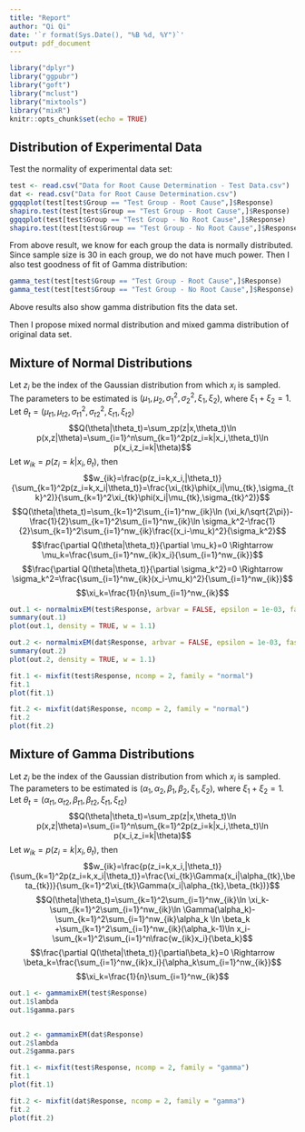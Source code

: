 ```yaml
---
title: "Report"
author: "Qi Qi"
date: '`r format(Sys.Date(), "%B %d, %Y")`'
output: pdf_document
---
```


```r
library("dplyr")
library("ggpubr")
library("goft")
library("mclust")
library("mixtools")
library("mixR")
knitr::opts_chunk$set(echo = TRUE)
```


## Distribution of Experimental Data
Test the normality of experimental data set:

```r
test <- read.csv("Data for Root Cause Determination - Test Data.csv")
dat <- read.csv("Data for Root Cause Determination.csv")
ggqqplot(test[test$Group == "Test Group - Root Cause",]$Response)
shapiro.test(test[test$Group == "Test Group - Root Cause",]$Response)
ggqqplot(test[test$Group == "Test Group - No Root Cause",]$Response)
shapiro.test(test[test$Group == "Test Group - No Root Cause",]$Response)

```

From above result, we know for each group the data is normally distributed. Since sample size is 30 in each group, we do not have much power. Then I also test goodness of fit of Gamma distribution:


```r
gamma_test(test[test$Group == "Test Group - Root Cause",]$Response)
gamma_test(test[test$Group == "Test Group - No Root Cause",]$Response)
```
Above results also show gamma distribution fits the data set.

Then I propose mixed normal distribution and mixed gamma distribution of original data set.

## Mixture of Normal Distributions

Let $z_i$ be the index of the Gaussian distribution from which $x_i$ is sampled. The parameters to be estimated is $(\mu_1, \mu_2,\sigma_1^2, \sigma_2^2,\xi_1,\xi_2)$, where $\xi_1+\xi_2=1$. Let $\theta_t=(\mu_{t1}, \mu_{t2},\sigma_{t1}^2, \sigma_{t2}^2,\xi_{t1},\xi_{t2})$
$$Q(\theta|\theta_t)=\sum_zp(z|x,\theta_t)\ln p(x,z|\theta)=\sum_{i=1}^n\sum_{k=1}^2p(z_i=k|x_i,\theta_t)\ln p(x_i,z_i=k|\theta)$$
Let $w_{ik}=p(z_i=k|x_i,\theta_t)$, then
$$w_{ik}=\frac{p(z_i=k,x_i,|\theta_t)}{\sum_{k=1}^2p(z_i=k,x_i|\theta_t)}=\frac{\xi_{tk}\phi(x_i|\mu_{tk},\sigma_{tk}^2)}{\sum_{k=1}^2\xi_{tk}\phi(x_i|\mu_{tk},\sigma_{tk}^2)}$$
$$Q(\theta|\theta_t)=\sum_{k=1}^2\sum_{i=1}^nw_{ik}\ln (\xi_k/\sqrt{2\pi})-\frac{1}{2}\sum_{k=1}^2\sum_{i=1}^nw_{ik}\ln \sigma_k^2-\frac{1}{2}\sum_{k=1}^2\sum_{i=1}^nw_{ik}\frac{(x_i-\mu_k)^2}{\sigma_k^2}$$
$$\frac{\partial Q(\theta|\theta_t)}{\partial \mu_k}=0 \Rightarrow \mu_k=\frac{\sum_{i=1}^nw_{ik}x_i}{\sum_{i=1}^nw_{ik}}$$
$$\frac{\partial Q(\theta|\theta_t)}{\partial \sigma_k^2}=0 \Rightarrow \sigma_k^2=\frac{\sum_{i=1}^nw_{ik}(x_i-\mu_k)^2}{\sum_{i=1}^nw_{ik}}$$
$$\xi_k=\frac{1}{n}\sum_{i=1}^nw_{ik}$$


```r
out.1 <- normalmixEM(test$Response, arbvar = FALSE, epsilon = 1e-03, fast=TRUE)
summary(out.1)
plot(out.1, density = TRUE, w = 1.1)

out.2 <- normalmixEM(dat$Response, arbvar = FALSE, epsilon = 1e-03, fast=TRUE)
summary(out.2)
plot(out.2, density = TRUE, w = 1.1)

fit.1 <- mixfit(test$Response, ncomp = 2, family = "normal")
fit.1
plot(fit.1)

fit.2 <- mixfit(dat$Response, ncomp = 2, family = "normal")
fit.2
plot(fit.2)
```

## Mixture of Gamma Distributions

Let $z_i$ be the index of the Gaussian distribution from which $x_i$ is sampled. The parameters to be estimated is $(\alpha_1, \alpha_2,\beta_1, \beta_2,\xi_1,\xi_2)$, where $\xi_1+\xi_2=1$. Let $\theta_t=(\alpha_{t1}, \alpha_{t2},\beta_{t1}, \beta_{t2},\xi_{t1},\xi_{t2})$
$$Q(\theta|\theta_t)=\sum_zp(z|x,\theta_t)\ln p(x,z|\theta)=\sum_{i=1}^n\sum_{k=1}^2p(z_i=k|x_i,\theta_t)\ln p(x_i,z_i=k|\theta)$$
Let $w_{ik}=p(z_i=k|x_i,\theta_t)$, then
$$w_{ik}=\frac{p(z_i=k,x_i,|\theta_t)}{\sum_{k=1}^2p(z_i=k,x_i|\theta_t)}=\frac{\xi_{tk}\Gamma(x_i|\alpha_{tk},\beta_{tk})}{\sum_{k=1}^2\xi_{tk}\Gamma(x_i|\alpha_{tk},\beta_{tk})}$$
$$Q(\theta|\theta_t)=\sum_{k=1}^2\sum_{i=1}^nw_{ik}\ln \xi_k-\sum_{k=1}^2\sum_{i=1}^nw_{ik}\ln \Gamma(\alpha_k)-\sum_{k=1}^2\sum_{i=1}^nw_{ik}\alpha_k \ln \beta_k +\sum_{k=1}^2\sum_{i=1}^nw_{ik}(\alpha_k-1)\ln x_i-\sum_{k=1}^2\sum_{i=1}^n\frac{w_{ik}x_i}{\beta_k}$$
$$\frac{\partial Q(\theta|\theta_t)}{\partial\beta_k}=0 \Rightarrow \beta_k=\frac{\sum_{i=1}^nw_{ik}x_i}{\alpha_k\sum_{i=1}^nw_{ik}}$$
$$\xi_k=\frac{1}{n}\sum_{i=1}^nw_{ik}$$


```r
out.1 <- gammamixEM(test$Response)
out.1$lambda
out.1$gamma.pars


out.2 <- gammamixEM(dat$Response)
out.2$lambda
out.2$gamma.pars

fit.1 <- mixfit(test$Response, ncomp = 2, family = "gamma")
fit.1
plot(fit.1)

fit.2 <- mixfit(dat$Response, ncomp = 2, family = "gamma")
fit.2
plot(fit.2)
```